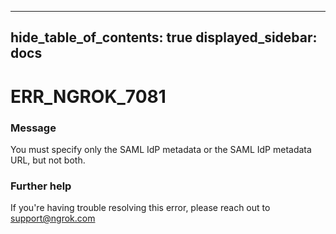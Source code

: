 

---
hide_table_of_contents: true
displayed_sidebar: docs
---


# ERR_NGROK_7081

### Message
You must specify only the SAML IdP metadata or the SAML IdP metadata URL, but not both.

<ErrorDetails error="err_ngrok_7081" />



### Further help
If you're having trouble resolving this error, please reach out to [support@ngrok.com](mailto:support@ngrok.com?subject=Help%20with%20ERR_NGROK_7081)

